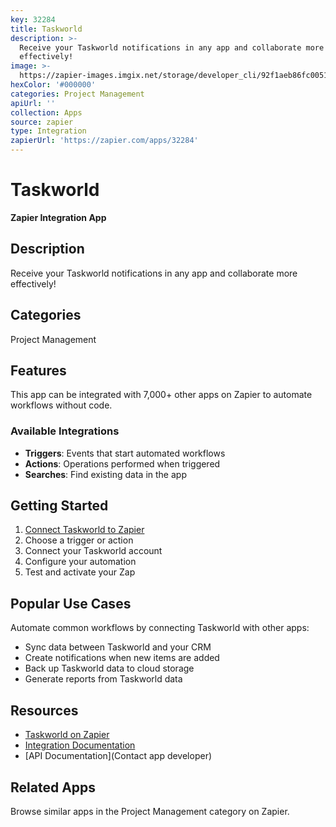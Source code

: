 ```yaml
---
key: 32284
title: Taskworld
description: >-
  Receive your Taskworld notifications in any app and collaborate more
  effectively!
image: >-
  https://zapier-images.imgix.net/storage/developer_cli/92f1aeb86fc0051f7f4eb3484dd0ec9d.png?auto=format%2Ccompress&ixlib=python-3.0.0&q=50
hexColor: '#000000'
categories: Project Management
apiUrl: ''
collection: Apps
source: zapier
type: Integration
zapierUrl: 'https://zapier.com/apps/32284'
---
```

# Taskworld

**Zapier Integration App**

## Description

Receive your Taskworld notifications in any app and collaborate more effectively!

## Categories

Project Management

## Features

This app can be integrated with 7,000+ other apps on Zapier to automate workflows without code.

### Available Integrations

- **Triggers**: Events that start automated workflows
- **Actions**: Operations performed when triggered
- **Searches**: Find existing data in the app

## Getting Started

1. [Connect Taskworld to Zapier](https://zapier.com/apps/32284)
2. Choose a trigger or action
3. Connect your Taskworld account
4. Configure your automation
5. Test and activate your Zap

## Popular Use Cases

Automate common workflows by connecting Taskworld with other apps:

- Sync data between Taskworld and your CRM
- Create notifications when new items are added
- Back up Taskworld data to cloud storage
- Generate reports from Taskworld data

## Resources

- [Taskworld on Zapier](https://zapier.com/apps/32284)
- [Integration Documentation](https://zapier.com/apps/32284/integrations)
- [API Documentation](Contact app developer)

## Related Apps

Browse similar apps in the Project Management category on Zapier.
